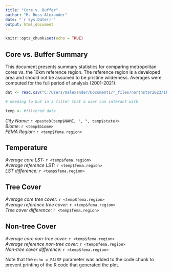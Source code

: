 ```yaml
---
title: "Core v. Buffer"
author: "M. Ross Alexander"
date: "`r Sys.Date()`"
output: html_document
---
```


```r
knitr::opts_chunk$set(echo = TRUE)
```

## Core vs. Buffer Summary

This document presents summary statistics for comparing metropolitan cores vs. the 10km reference region. The reference region is a developed area and should not be assumed to be pristine wilderness. Averages were computed for the full period of analysis (2001-2021).

```r
dat <- read.csv("C:/Users/malexander/Documents/r_files/northstar2023/1km_modis/core_v_buffer.csv")

# needing to but in a filter that a user can interact with

temp <- #filtered data


```

*City Name:* `r <paste0(temp$NAME, ", ", temp$state)>`\
*Biome*: `r <temp$biome>`\
*FEMA Region:* `r <temp$fema.region>`\

## Temperature

*Average core LST:* `r <temp$fema.region>`\
*Average reference LST:* `r <temp$fema.region>`\
*LST difference:* `r <temp$fema.region>`\

## Tree Cover

*Average core tree cover:* `r <temp$fema.region>`\
*Average reference tree cover:* `r <temp$fema.region>`\
*Tree cover difference:* `r <temp$fema.region>`\

## Non-tree Cover

*Average core non-tree cover:* `r <temp$fema.region>`\
*Average reference non-tree cover:* `r <temp$fema.region>`\
*Non-tree cover difference:* `r <temp$fema.region>`\

Note that the `echo = FALSE` parameter was added to the code chunk to prevent printing of the R code that generated the plot.
